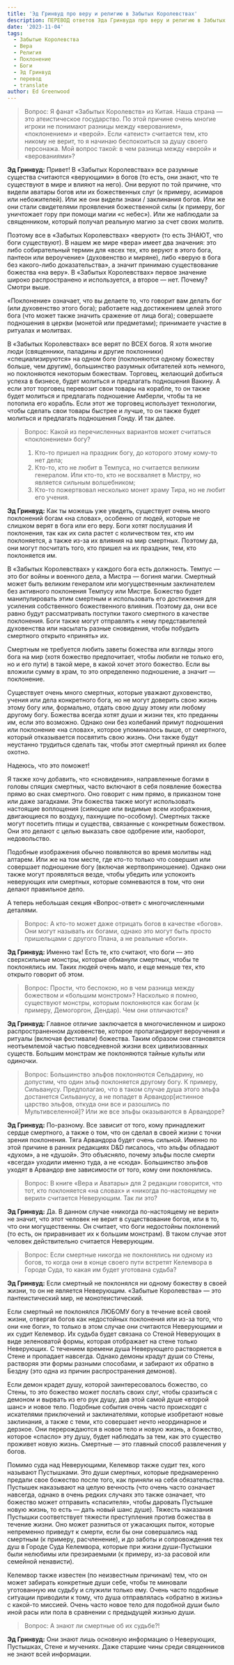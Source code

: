 ```yaml
---
title: 'Эд Гринвуд про веру и религию в Забытых Королевствах'
description: ПЕРЕВОД ответов Эда Гринвуда про веру и религию в Забытых Королевствах
date: '2023-11-04'
tags:
  - Забытые Королевства
  - Вера
  - Религия
  - Поклонение
  - Боги
  - Эд Гринвуд
  - перевод
  - translate
author: Ed Greenwood
---
```


> Вопрос: Я фанат «Забытых Королевств» из Китая. Наша страна — это атеистическое государство. По этой причине очень многие игроки не понимают разницы между «верованием», «поклонением» и «верой». Если «атеист» считается тем, кто никому не верит, то я начинаю беспокоиться за душу своего персонажа. Мой вопрос такой: в чем разница между «верой» и «верованиями»?

**Эд Гринвуд:** Привет! В «Забытых Королевствах» все разумные существа считаются «верующими» в богов (то есть, они знают, что те существуют в мире и влияют на него). Они веруют по той причине, что видели аватары богов или их божественных слуг (к примеру, асимаров или небожителей). Или же они видели знаки / заклинания богов. Или же они стали свидетелями проявления божественной силы (к примеру, бог уничтожает гору при помощи магии «с небес»). Или же наблюдали за священником, который получал реальную магию за счет своих молитв.

Поэтому все в «Забытых Королевствах» «веруют» (то есть ЗНАЮТ, что боги существуют). В нашем же мире «вера» имеет два значения: это либо собирательный термин для «всех тех, кто веруют в этого бога, пантеон или вероучение» (духовенство и миряне), либо «верую в бога без какого-либо доказательства», а значит принимаю существование божества «на веру». В «Забытых Королевствах» первое значение широко распространено и используется, а второе — нет. Почему? Смотри выше.

«Поклонение» означает, что вы делаете то, что говорит вам делать бог (или духовенство этого бога); работаете над достижением целей этого бога (что может также значить сражение от лица бога); совершаете подношения в церкви (монетой или предметами); принимаете участие в ритуалах и молитвах.

В «Забытых Королевствах» все верят по ВСЕХ богов. Я хотя многие люди (священники, паладины и другие поклонники) «специализируются» на одном боге (поклоняются одному божеству больше, чем другим), большинство разумных обитателей хоть немного, но поклоняются некоторым божествам. Торговец, желающий добиться успеха в бизнесе, будет молиться и предлагать подношения Вакину. А если этот торговец перевозит свои товары на корабле, то он также будет молиться и предлагать подношение Амберли, чтобы та не потопила его корабль. Если этот же торговец использует технологии, чтобы сделать свои товары быстрее и лучше, то он также будет молиться и предлагать подношения Гонду. И так далее.

> Вопрос: Какой из перечисленных вариантов может считаться «поклонением» богу?
>
> 1. Кто-то пришел на праздник богу, до которого этому кому-то нет дела;
> 2. Кто-то, кто не любит в Темпуса, но считается великим генералом. Или кто-то, кто не восхваляет в Мистру, но является сильным волшебником;
> 3. Кто-то пожертвовал несколько монет храму Тира, но не любит его учения.

**Эд Гринвуд:** Как ты можешь уже увидеть, существует очень много поклонений богам «на словах», особенно от людей, которые не слишком верят в бога или его веру. Боги хотят послушания И поклонения, так как их сила растет с количеством тех, кто им поклоняется, а также из-за их влияния на мир смертных. Поэтому да, они могут посчитать того, кто пришел на их праздник, тем, кто поклоняется им.

В «Забытых Королевствах» у каждого бога есть должность. Темпус — это бог войны и военного дела, а Мистра — богиня магии. Смертный может быть великим генералом или могущественным заклинателем без активного поклонения Темпусу или Мистре. Божество будет манипулировать этим смертным и использовать его достижения для усиления собственного божественного влияния. Поэтому да, они все равно будут рассматривать поступки такого смертного в качестве поклонения. Боги также могут отправлять к нему представителей духовенства или насылать разные сновидения, чтобы побудить смертного открыто «принять» их.

Смертным не требуется любить заветы божества или взгляды этого бога на мир (хотя божество предпочитает, чтобы любили не только его, но и его пути) в такой мере, в какой хочет этого божество. Если вы вложили сумму в храм, то это определенно подношение, а значит — поклонение.

Существует очень много смертных, которые уважают духовенство, учения или дела конкретного бога, но не могут доверить свою жизнь этому богу или, формально, отдать свою душу этому или любому другому богу. Божества всегда хотят души и жизни тех, кто преданны им, если это возможно. Однако они без колебаний примут подношения или поклонение «на словах», которое упоминалось выше, от смертного, который отказывается посвятить свою жизнь. Они также будут неустанно трудиться сделать так, чтобы этот смертный принял их более охотно.

Надеюсь, что это поможет!

Я также хочу добавить, что «сновидения», направленные богами в головы спящих смертных, часто включают в себя появление божества прямо во снах смертного. Оно говорит с ним прямо, в приказном тоне или даже загадками. Эти божества также могут использовать настоящие воплощения (сияющие или видимые всем изображения, двигающиеся по воздуху, пахнущие по-особому). Смертных также могут посетить птицы и существа, связанные с конкретным божеством. Они это делают с целью выказать свое одобрение или, наоборот, недовольство.

Подобные изображения обычно появляются во время молитвы над алтарем. Или же на том месте, где кто-то только что совершил или совершает подношение богу (включая жертвоприношение). Однако они также могут проявляться везде, чтобы убедить или успокоить неверующих или смертных, которые сомневаются в том, что они делают правильное дело.

А теперь небольшая секция «Вопрос-ответ» с многочисленными деталями.

> Вопрос: А кто-то может даже отрицать богов в качестве «богов». Они могут называть их богами, однако это могут быть просто пришельцами с другого Плана, а не реальные «боги».

**Эд Гринвуд:** Именно так! Есть те, кто считают, что боги — это сверхсильные монстры, которые обманули смертных, чтобы те поклонялись им. Таких людей очень мало, и еще меньше тех, кто открыто говорит об этом.

> Вопрос: Прости, что беспокою, но в чем разница между божеством и «большим монстром»? Насколько я помню, существуют монстры, которым поклоняются как богам (к примеру, Демогоргон, Дендар). Чем они отличаются?

**Эд Гринвуд:** Главное отличие заключается в многочисленном и широко распространенном духовенстве, которое пропагандирует вероучения и ритуалы (включая фестивали) божества. Таким образом они становятся неотъемлемой частью повседневной жизни всех цивилизованных существ. Большим монстрам же поклоняются тайные культы или одиночки.

> Вопрос: Большинство эльфов поклоняются Сельдарину, но допустим, что один эльф поклоняется другому богу. К примеру, Сильванусу. Предполагаю, что в таком случае душа этого эльфа достанется Сильванусу, а не попадет в Арвандор\[истинное царство эльфов, откуда они все и разошлись по Мультивселенной\]? Или же все эльфы оказываются в Арвандоре?

**Эд Гринвуд:** По-разному. Все зависит от того, кому принадлежит сердце смертного, а также о том, что он сделал в своей жизни с точки зрения поклонения. Тяга Арвандора будет очень сильной. Именно по этой причине в ранних редакциях D&D писалось, что эльфы обладают «духом», а не «душой». Это объясняло, почему эльфы после смерти «всегда» уходили именно туда, а не «сюда». Большинство эльфов уходят в Арвандор вне зависимости от того, кому они поклонялись.

> Вопрос: В книге «Вера и Аватары» для 2 редакции говорится, что тот, кто поклоняется «на словах» и «никогда по-настоящему не верил» считается Неверующим. Так ли это?

**Эд Гринвуд:** Да. В данном случае «никогда по-настоящему не верил» не значит, что этот человек не верит в существование богов, или в то, что они могущественны. Он считает, что боги недостойны поклонений (то есть, он приравнивает их к большим монстрам). В таком случае этот человек действительно считается Неверующим.

> Вопрос: Если смертные никогда не поклонялись ни одному из богов, то когда они в конце своего пути встретят Келемвора в Городе Суда, то какая им будет уготована судьба?

**Эд Гринвуд:** Если смертный не поклонялся ни одному божеству в своей жизни, то он не является Неверующим. «Забытые Королевства» — это пантеистический мир, не монотеистический.

Если смертный не поклонялся ЛЮБОМУ богу в течение всей своей жизни, отвергая богов как недостойных поклонения или из-за того, что они «не боги», то только в этом случае они считаются Неверующими и их судит Келемвор. Их судьба будет связана со Стеной Неверующих в виде зеленоватой формы, которая отображает на стене только Неверующих. С течением времени душа Неверующего растворяется в Стене и пропадает навсегда. Однако демоны крадут души со Стены, растворяя эти формы разными способами, и забирают их обратно в Бездну (это одна из причин распространения демонов).

Если демон крадет душу, которой заинтересовалось божество, со Стены, то это божество может послать своих слуг, чтобы сразиться с демоном и вырвать из его рук душу, дав этой самой душе «второй шанс» и новое тело. Подобные события очень часто происходят с искателями приключений и заклинателями, которые изобретают новые заклинания, а также с теми, кто совершает нечто неординарное и дерзкое. Они перерождаются в новое тело и новую жизнь, а божество, которое «спасло» эту душу, будет наблюдать за тем, как это существо проживет новую жизнь. Смертные — это главный способ развлечения у богов.

Помимо суда над Неверующими, Келемвор также судит тех, кого называют Пустышками. Это души смертных, которые преднамеренно предали свое божество после того, как приняли на себя обязательства. Пустышек наказывают на целую вечность (что очень часто означает навсегда, однако в очень редких случаях это также означает, что божество может отправить «спасителя», чтобы даровать Пустышке новую жизнь, то есть — дать новый шанс душе). Тяжесть наказания Пустышки соответствует тяжести преступления против божества в течение жизни. Оно может разниться от ужасающих пыток, которые непременно приведут к смерти, если бы они совершались над смертным (к примеру, расчленение), и до заботы и сопровождения тех душ в Городе Суда Келемвора, которые при жизни души-Пустышки были нелюбимы или презираемыми (к примеру, из-за расовой или семейной ненависти).

Келемвор также известен (по неизвестным причинам) тем, что он может забирать конкретные души себе, чтобы те миновали уготованную им судьбу и служили только ему. Очень часто подобные ситуации приводили к тому, что душа отправлялась «обратно в жизнь» с какой-то миссией. Очень часто новое тело для подобной души было иной расы или пола в сравнении с предыдущей жизнью души.

> Вопрос: А знают ли смертные об их судьбе?!

**Эд Гринвуд:** Они знают лишь основную информацию о Неверующих, Пустышках, Стене и мучениях. Даже старшие чины среди священников не знают всей информации.
